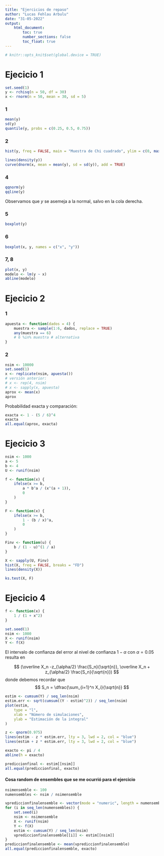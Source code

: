 ```yaml
---
title: "Ejercicios de repaso"
author: "Lucas Fehlau Arbulu"
date: "31-05-2022"
output: 
    html_document:
        toc: true
        number_sections: false
        toc_float: true
---
```

```r
# knitr::opts_knit$set(global.device = TRUE)
```
# Ejecicio 1
```r
set.seed(1)
y <- rchisq(n = 50, df = 30)
x <- rnorm(n = 50, mean = 30, sd = 5)
```
### 1
```r
mean(y)
sd(y)
quantile(y, probs = c(0.25, 0.5, 0.75))
```
### 2
```r
hist(y, freq = FALSE, main = "Muestra de Chi cuadrado", ylim = c(0, max(dnorm(x, mean = mean(x), sd = sd(x)))))

lines(density(y))
curve(dnorm(x, mean = mean(y), sd = sd(y)), add = TRUE)
```

### 4
```r
qqnorm(y)
qqline(y)
```
Observamos que $y$ se asemeja a la normal, salvo en la cola derecha.

### 5
```r
boxplot(y)
```

### 6
```r
boxplot(x, y, names = c("x", "y"))
```

### 7, 8
```r
plot(x, y)
modelo <- lm(y ~ x)
abline(modelo)
```

# Ejecicio 2
### 1
```r
apuesta <- function(dados = 4) {
    muestra <- sample(1:6, dados, replace = TRUE)
    any(muestra == 6)
    # 6 %in% muestra # alternativa
}
```
### 2
```r
nsim <- 10000
set.seed(1)
x <- replicate(nsim, apuesta())
# versión anterior:
# x <- rep(4, nsim)
# x <- sapply(x, apuesta)
aprox <- mean(x)
aprox
```
Probabilidad exacta y comparación:
```r
exacta <- 1 - (5 / 6)^4
exacta
all.equal(aprox, exacta)
```
# Ejecicio 3
```r
nsim <- 1000
a <- 5
b <- 4
U <- runif(nsim)

f <- function(x) {
    ifelse(x >= b,
        a * b^a / (x^(a + 1)),
        0
    )
}

F <- function(x) {
    ifelse(x >= b,
        1 - (b / x)^a,
        0
    )
}

Finv <- function(u) {
    b / (1 - u)^(1 / a)
}

X <- sapply(U, Finv)
hist(X, freq = FALSE, breaks = "FD")
lines(density(X))

ks.test(X, F)
```
# Ejecicio 4

```r
f <- function(x) {
    1 / (1 + x^2)
}
```

```r
set.seed(1)
nsim <- 1000
X <- runif(nsim)
Y <- f(X)
```
El intervalo de confianza del error al nivel de confianza $1 - \alpha$ con $\alpha = 0.05$ resulta en

$$
    (\overline X_n -z_{\alpha/2} \frac{S_n}{\sqrt{n}}, \overline X_n + z_{\alpha/2} \frac{S_n}{\sqrt{n}})
$$
donde debemos recordar que 
$$ 
    S_n = \dfrac{\sum_{i=1}^n X_i}{\sqrt{n}}
$$

```r
estim <- cumsum(Y) / seq_len(nsim)
estim.err <- sqrt(cumsum((Y - estim)^2)) / seq_len(nsim)
plot(estim,
    type = "l",
    xlab = "Número de simulaciones",
    ylab = "Estimación de la integral"
)

z <- qnorm(0.975)
lines(estim - z * estim.err, lty = 3, lwd = 2, col = "blue")
lines(estim + z * estim.err, lty = 3, lwd = 2, col = "blue")

exacto <- pi / 4
abline(h = exacto)

prediccionfinal <- estim[[nsim]]
all.equal(prediccionfinal, exacto)
```
#### Cosa random de ensembles que se me ocurrió para el ejercicio
```r
nsimensemble <- 100
numensembles <- nsim / nsimensemble

vprediccionfinalensemble <- vector(mode = "numeric", length = numensembles)
for (i in seq_len(numensembles)) {
    set.seed(i)
    nsim <- nsimensemble
    X <- runif(nsim)
    Y <- f(X)
    estim <- cumsum(Y) / seq_len(nsim)
    vprediccionfinalensemble[[i]] <- estim[[nsim]]
}
prediccionfinalensemble <- mean(vprediccionfinalensemble)
all.equal(prediccionfinalensemble, exacto)
```

